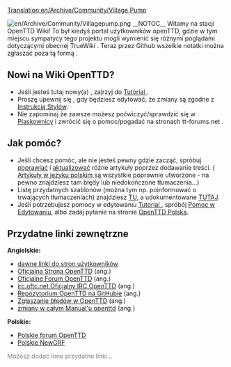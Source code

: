 [[Translation:en/Archive/Community/Village Pump]]

[[File:en/Archive/Community/Villagepump.png|right]]
__NOTOC__
Witamy na stacji OpenTTD Wiki! To był kiedyś portal użytkowników openTTD, gdzie w tym miejscu sympatycy tego projektu mogli wymienić się różnymi poglądami dotyczącymi obecnej TrueWiki . <!--Aby zobaczyć niedawne dyskusje, kliknij w kartę dyskusja powyżej .--> Teraz przez Github wszelkie notatki można zgłaszać poza tą formą .


==Nowi na Wiki OpenTTD? == 
* Jeśli jesteś tutaj nowy(a) , zajrzyj do [[pl/Manual/Tutorial/Main Page |Tutorial ]] . 
* Proszę upewnij się , gdy będziesz edytować, że zmiany są zgodne z [[pl/Wiki/Instrukcja Stylów|Instrukcją Stylów]].
* Nie zapominaj że zawsze możesz poćwiczyć/sprawdzić się w [https://wiki.staging.openttd.org Piaskownicy] i zwrócić się o pomoc/pogadać na stronach <!--dyskusji--> tt-forums.net .

==Jak pomóc?==
* Jeśli chcesz pomóc, ale nie jesteś pewny gdzie zacząć, spróbuj [[:Category:pl/Artykuły do rozbudowy|poprawiać]] i [[:Category:pl/Community/Artykuły do zaktualizowania|aktualizować]] różne artykuły poprzez dodawanie treści. ( [[:Folder:Page/pl| Artykuły w języku polskim ]] są wszystkie poprawnie utworzone - na pewno znajdziesz tam błędy lub niedokończone tłumaczenia...)
* Listę przydatnych szablonów (można tym np. poinformować o trwających tłumaczeniach) znajdziesz [[:Folder:Template/pl/|TU]], a udokumentowane [[pl/Wiki/Szablony|TUTAJ]].
* Jeśli potrzebujesz pomocy w edytowaniu [[pl/Manual/Tutorial/Main Page |Tutorial ]], spróbój [https://web.archive.org/web/20200919090551/http://wiki.openttd.org/OpenTTD:Pomoc_przy_edycji/Pl Pomoc w Edytowaniu ], albo zadaj pytanie <!--w dyskusji--> na stronie [https://openttd-polska.pl/Thread-OpenTTD-Wiki-w-j%C4%99zyku-polskim?pid=25793#pid25793 OpenTTD Polska].

== Przydatne linki zewnętrzne ==
'''Angielskie:'''
* [[:Folder:Page/en/Archive/Community/Users/ | dawne linki do stron użytkowników ]]
* [https://www.openttd.org/ Oficjalna Strona OpenTTD] (ang.)
* [https://www.forum.openttd.org Oficjalne Forum OpenTTD] (ang.)
* [irc://irc.oftc.net/openttd irc.oftc.net Oficjalny IRC OpenTTD] (ang.)
* [https://github.com/OpenTTD/OpenTTD Repozytorium OpenTTD na GitHubie] (ang.)
* [https://github.com/OpenTTD/OpenTTD/issues Zgłaszanie błędów w OpenTTD] (ang.)
* [https://github.com/OpenTTD/wiki-data/commits/master zmiany w całym Manual'u openttd] {ang.}
'''Polskie:'''
* [https://openttd-polska.pl/ Polskie forum OpenTTD]
* [https://dev.openttdcoop.org/projects/polish Polskie NewGRF]
<font color=gray>Możesz dodać inne przydatne linki...</font>
